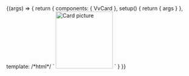 

<Meta title="Components/Card/Slots" component={VvCard} />

<Canvas>
	<Story name="Slots">
		{(args) => {
			return {
				components: { VvCard },
				setup() {
					return {
						args
					}
				},
				template:
					/*html*/
					`
					<vv-card v-bind="args" class="absolute inset-32">
						<template #header>
							Header
						</template>
						<picture>
							<img class="vv-card__picture aspect-photo" src="https://source.unsplash.com/featured/300×300/?ocean" alt="Card picture" style="height: 150px"/>
						</picture>
						<template #content>
							Prova
						</template>
						<template #footer>
							<div class="flex items-center">
								<span>Lorem ipsum dolor</span>
								<button class="vv-button vv-button--action-quiet ml-auto" type="button">
									<svg xmlns="http://www.w3.org/2000/svg" xmlns:xlink="http://www.w3.org/1999/xlink" aria-hidden="true" role="img" class="iconify iconify--akar-icons" width="1em" height="1em" preserveAspectRatio="xMidYMid meet" viewBox="0 0 24 24" data-icon="akar-icons:heart"><path fill="none" stroke="currentColor" stroke-linecap="round" stroke-linejoin="round" stroke-width="2" d="M7 3C4.239 3 2 5.216 2 7.95c0 2.207.875 7.445 9.488 12.74a.985.985 0 0 0 1.024 0C21.125 15.395 22 10.157 22 7.95C22 5.216 19.761 3 17 3s-5 3-5 3s-2.239-3-5-3Z"></path></svg>
								</button>
							</div>
						</template>
					</vv-card>
					`
			}
		}}
	</Story>
</Canvas>
